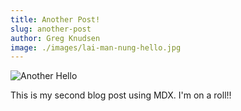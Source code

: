 ```yaml
---
title: Another Post!
slug: another-post
author: Greg Knudsen
image: ./images/lai-man-nung-hello.jpg
---
```


![Another Hello](./images/lai-man-nung-hello.jpg)

This is my second blog post using MDX. I'm on a roll!!
